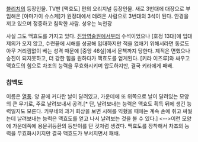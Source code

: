 [[블리치]]의 등장인물. TV판 [맥효도] 편의 오리지널 등장인물.
새로 3번대에 대장으로 부임해온 [아마가이 슈스케]가 원정대에서 데려온 사람으로 3번대의 3석이 된다. 안경을 끼고 있으며 정중하고 침착한 사람.
성우는 녹천광



사실 그도 맥효도를 가지고 있다. [[진앙영술원]]에서부터 수석이었으나 [호정 13대]에 입대제의가 오지 않고, 수련끝에 시해를 성공해 입대하지만 적을 없애기 위해서라면 동료도 아무 거리낌없이 베는 성격 때문에 [중앙 46실]에서 문책까지 당한다. 제적은 면했으나 승진이 되지못하고, 더 강한 힘을 원하다가 맥효도를 얻게된다.
[키라 이즈루]와 싸우고 맥효도의 힘으로 차조의 능력을 무효화시키며 압도하지만, 결국 키라에게 패배.


=== 참백도 ===
이름은 [[열풍#s-3|열풍]]. 양 끝에 커다란 날이 달려있고, 가운데에 또 위쪽으로 날이 달려있는 모양의 큰 무기로, 주로 날려보내서 공격.[* 단, 날려보내는 능력은 맥효도 획득 뒤에 생긴 능력일지도 모른다. 키부네의 과거 회상을 보면 시해를 익혔을 때에는 계속 손에 쥐고 싸웠는데 날려보내는 능력은 맥효도를 얻고 나서 날려보는 것을 볼 수 있다.]
<-->이런 모양에 가운데쪽에 용문귀등환의 등받이를 단 것처럼 생겼다. 맥효도를 장착해서 차조의 능력을 무효화시키지만 결국 맥효도가 부서지면서 패배.
